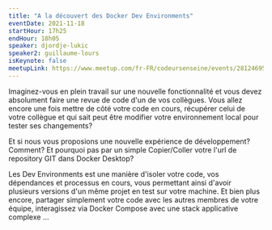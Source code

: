```yaml
---
title: "A la découvert des Docker Dev Environments"
eventDate: 2021-11-18
startHour: 17h25
endHour: 18h05
speaker: djordje-lukic
speaker2: guillaume-lours
isKeynote: false
meetupLink: https://www.meetup.com/fr-FR/codeursenseine/events/281246952/
---
```


Imaginez-vous en plein travail sur une nouvelle fonctionnalité et vous devez absolument faire une revue de code d'un de vos collègues.
Vous allez encore une fois mettre de côté votre code en cours, récupérer celui de votre collègue et qui sait peut être modifier votre environnement local pour tester ses changements?

Et si nous vous proposions une nouvelle expérience de développement? Comment?
Et pourquoi pas par un simple Copier/Coller votre l'url de repository GIT dans Docker Desktop?

Les Dev Environments est une manière d'isoler votre code, vos dépendances et processus en cours, vous permettant ainsi d'avoir plusieurs versions d'un même projet en test sur votre machine.
Et bien plus encore, partager simplement votre code avec les autres membres de votre équipe, interagissez via Docker Compose avec une stack applicative complexe ...
